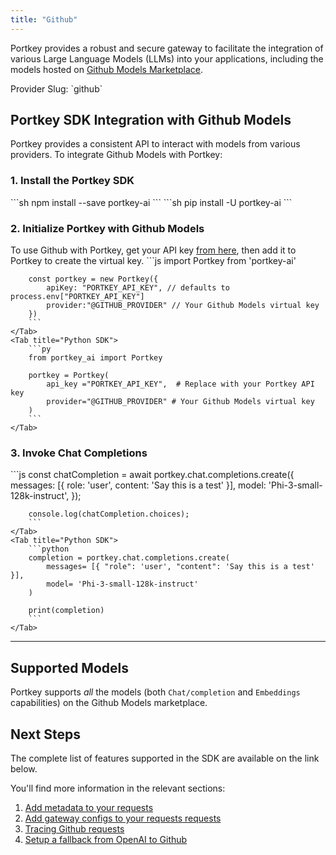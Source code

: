 ```yaml
---
title: "Github"
---
```


Portkey provides a robust and secure gateway to facilitate the integration of various Large Language Models (LLMs) into your applications, including the models hosted on [Github Models Marketplace](https://github.com/marketplace/models).

<Note>
Provider Slug: `github`
</Note>

## Portkey SDK Integration with Github Models

Portkey provides a consistent API to interact with models from various providers. To integrate Github Models with Portkey:

### 1\. Install the Portkey SDK
<Tabs>
    <Tab title="NodeJS">
        ```sh
        npm install --save portkey-ai
        ```
    </Tab>
    <Tab title="Python">
        ```sh
        pip install -U portkey-ai
        ```
    </Tab>

  </Tabs>



### 2\. Initialize Portkey with Github Models

To use Github with Portkey, get your API key [from here](https://github.com/settings/tokens), then add it to Portkey to create the virtual key.
<Tabs>
    <Tab title="NodeJS SDK">
        ```js
        import Portkey from 'portkey-ai'

        const portkey = new Portkey({
            apiKey: "PORTKEY_API_KEY", // defaults to process.env["PORTKEY_API_KEY"]
            provider:"@GITHUB_PROVIDER" // Your Github Models virtual key
        })
        ```
    </Tab>
    <Tab title="Python SDK">
        ```py
        from portkey_ai import Portkey

        portkey = Portkey(
            api_key ="PORTKEY_API_KEY",  # Replace with your Portkey API key
            provider="@GITHUB_PROVIDER" # Your Github Models virtual key
        )
        ```
    </Tab>

  </Tabs>




### 3\. Invoke Chat Completions
<Tabs>
    <Tab title="NodeJS SDK">
        ```js
        const chatCompletion = await portkey.chat.completions.create({
            messages: [{ role: 'user', content: 'Say this is a test' }],
            model: 'Phi-3-small-128k-instruct',
        });

        console.log(chatCompletion.choices);
        ```
    </Tab>
    <Tab title="Python SDK">
        ```python
        completion = portkey.chat.completions.create(
            messages= [{ "role": 'user', "content": 'Say this is a test' }],
            model= 'Phi-3-small-128k-instruct'
        )

        print(completion)
        ```
    </Tab>

  </Tabs>

---

## Supported Models

Portkey supports *all* the models (both `Chat/completion` and `Embeddings` capabilities) on the Github Models marketplace.

## Next Steps

The complete list of features supported in the SDK are available on the link below.

<Card title="SDK" href="/api-reference/portkey-sdk-client">
</Card>

You'll find more information in the relevant sections:

1. [Add metadata to your requests](/product/observability/metadata)
2. [Add gateway configs to your requests](/product/ai-gateway/configs)[ requests](/product/ai-gateway/configs)
3. [Tracing Github requests](/product/observability/traces)
4. [Setup a fallback from OpenAI to Github](/product/ai-gateway/fallbacks)
